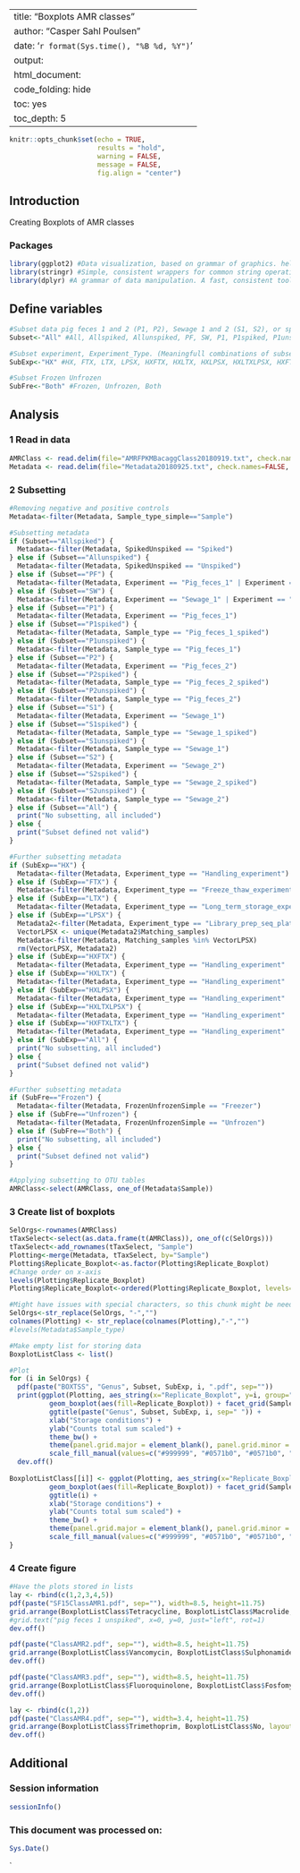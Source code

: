 
---
title: "Boxplots AMR classes"
author: "Casper Sahl Poulsen"
date: '`r format(Sys.time(), "%B %d, %Y")`'
output:
  html_document:
    code_folding: hide
    toc: yes
    toc_depth: 5
---

```{r setup, include=FALSE}
knitr::opts_chunk$set(echo = TRUE, 
                      results = "hold", 
                      warning = FALSE, 
                      message = FALSE,
                      fig.align = "center")
```

## Introduction
Creating Boxplots of AMR classes

### Packages
```{r}
library(ggplot2) #Data visualization, based on grammar of graphics. help(package="ggplot2")  
library(stringr) #Simple, consistent wrappers for common string operations. Like the str_replace function. help(package="stringr")
library(dplyr) #A grammar of data manipulation. A fast, consistent tool for working with data frame like objects. help(package="dplyr")
```

## Define variables
```{r}
#Subset data pig feces 1 and 2 (P1, P2), Sewage 1 and 2 (S1, S2), or spiked unspiked
Subset<-"All" #All, Allspiked, Allunspiked, PF, SW, P1, P1spiked, P1unspiked, P2, P2spiked, P2unspiked, S1, S1spiked, S1unspiked, S2, S2spiked, S2unspiked 

#Subset experiment, Experiment_Type. (Meaningfull combinations of subset and SubExp: HX=All, FTX=P1&S1, LTX=P1&S1, LPSX=All unspiked, HXFTX=P1&S1, HXLTX=P1&S1, HXLPSX=All unspiked, HXLTXLPSX=P1&S1 unspiked)
SubExp<-"HX" #HX, FTX, LTX, LPSX, HXFTX, HXLTX, HXLPSX, HXLTXLPSX, HXFTXLTX, All 

#Subset Frozen Unfrozen
SubFre<-"Both" #Frozen, Unfrozen, Both
```


## Analysis
### 1 Read in data
```{r}
AMRClass <- read.delim(file="AMRFPKMBacaggClass20180919.txt", check.names=FALSE, stringsAsFactors=FALSE, strip.white=TRUE)
Metadata <- read.delim(file="Metadata20180925.txt", check.names=FALSE, stringsAsFactors=FALSE, strip.white=TRUE)
```

### 2 Subsetting
```{r}
#Removing negative and positive controls
Metadata<-filter(Metadata, Sample_type_simple=="Sample")

#Subsetting metadata
if (Subset=="Allspiked") {
  Metadata<-filter(Metadata, SpikedUnspiked == "Spiked")
} else if (Subset=="Allunspiked") {
  Metadata<-filter(Metadata, SpikedUnspiked == "Unspiked")
} else if (Subset=="PF") {
  Metadata<-filter(Metadata, Experiment == "Pig_feces_1" | Experiment == "Pig_feces_2")
} else if (Subset=="SW") {
  Metadata<-filter(Metadata, Experiment == "Sewage_1" | Experiment == "Sewage_2")
} else if (Subset=="P1") {
  Metadata<-filter(Metadata, Experiment == "Pig_feces_1")
} else if (Subset=="P1spiked") {
  Metadata<-filter(Metadata, Sample_type == "Pig_feces_1_spiked")
} else if (Subset=="P1unspiked") {
  Metadata<-filter(Metadata, Sample_type == "Pig_feces_1")
} else if (Subset=="P2") {
  Metadata<-filter(Metadata, Experiment == "Pig_feces_2")
} else if (Subset=="P2spiked") {
  Metadata<-filter(Metadata, Sample_type == "Pig_feces_2_spiked")
} else if (Subset=="P2unspiked") {
  Metadata<-filter(Metadata, Sample_type == "Pig_feces_2")
} else if (Subset=="S1") {
  Metadata<-filter(Metadata, Experiment == "Sewage_1")
} else if (Subset=="S1spiked") {
  Metadata<-filter(Metadata, Sample_type == "Sewage_1_spiked")
} else if (Subset=="S1unspiked") {
  Metadata<-filter(Metadata, Sample_type == "Sewage_1")
} else if (Subset=="S2") {
  Metadata<-filter(Metadata, Experiment == "Sewage_2")
} else if (Subset=="S2spiked") {
  Metadata<-filter(Metadata, Sample_type == "Sewage_2_spiked")
} else if (Subset=="S2unspiked") {
  Metadata<-filter(Metadata, Sample_type == "Sewage_2")
} else if (Subset=="All") {
  print("No subsetting, all included")
} else {
  print("Subset defined not valid")
}

#Further subsetting metadata
if (SubExp=="HX") {
  Metadata<-filter(Metadata, Experiment_type == "Handling_experiment")
} else if (SubExp=="FTX") {
  Metadata<-filter(Metadata, Experiment_type == "Freeze_thaw_experiment")
} else if (SubExp=="LTX") {
  Metadata<-filter(Metadata, Experiment_type == "Long_term_storage_experiment")
} else if (SubExp=="LPSX") {
  Metadata2<-filter(Metadata, Experiment_type == "Library_prep_seq_platform_experiment")
  VectorLPSX <- unique(Metadata2$Matching_samples)
  Metadata<-filter(Metadata, Matching_samples %in% VectorLPSX)
  rm(VectorLPSX, Metadata2)
} else if (SubExp=="HXFTX") {
  Metadata<-filter(Metadata, Experiment_type == "Handling_experiment" | Experiment_type == "Freeze_thaw_experiment")
} else if (SubExp=="HXLTX") {
  Metadata<-filter(Metadata, Experiment_type == "Handling_experiment" | Experiment_type == "Long_term_storage_experiment")
} else if (SubExp=="HXLPSX") {
  Metadata<-filter(Metadata, Experiment_type == "Handling_experiment" | Experiment_type == "Library_prep_seq_platform_experiment")
} else if (SubExp=="HXLTXLPSX") {
  Metadata<-filter(Metadata, Experiment_type == "Handling_experiment" | Experiment_type == "Long_term_storage_experiment" | Experiment_type == "Library_prep_seq_platform_experiment")
} else if (SubExp=="HXFTXLTX") {
  Metadata<-filter(Metadata, Experiment_type == "Handling_experiment" | Experiment_type == "Freeze_thaw_experiment" | Experiment_type == "Long_term_storage_experiment")
} else if (SubExp=="All") {
  print("No subsetting, all included")
} else {
  print("Subset defined not valid")
}

#Further subsetting metadata
if (SubFre=="Frozen") {
  Metadata<-filter(Metadata, FrozenUnfrozenSimple == "Freezer")
} else if (SubFre=="Unfrozen") {
  Metadata<-filter(Metadata, FrozenUnfrozenSimple == "Unfrozen")
} else if (SubFre=="Both") {
  print("No subsetting, all included")
} else {
  print("Subset defined not valid")
}

#Applying subsetting to OTU tables 
AMRClass<-select(AMRClass, one_of(Metadata$Sample))
```



### 3 Create list of boxplots
```{r}
SelOrgs<-rownames(AMRClass)
tTaxSelect<-select(as.data.frame(t(AMRClass)), one_of(c(SelOrgs)))
tTaxSelect<-add_rownames(tTaxSelect, "Sample")
Plotting<-merge(Metadata, tTaxSelect, by="Sample")
Plotting$Replicate_Boxplot<-as.factor(Plotting$Replicate_Boxplot)
#Change order on x-axis
levels(Plotting$Replicate_Boxplot)
Plotting$Replicate_Boxplot<-ordered(Plotting$Replicate_Boxplot, levels=c("0h", "16h-80C", "64h-80C", "16h-20C", "64h-20C", "16h5C", "64h5C", "16h22C", "64h22C"))

#Might have issues with special characters, so this chunk might be needed
SelOrgs<-str_replace(SelOrgs, "-","")
colnames(Plotting) <- str_replace(colnames(Plotting),"-","")
#levels(Metadata$Sample_type)

#Make empty list for storing data
BoxplotListClass <- list()

#Plot
for (i in SelOrgs) {
  pdf(paste("BOXTSS", "Genus", Subset, SubExp, i, ".pdf", sep=""))
  print(ggplot(Plotting, aes_string(x="Replicate_Boxplot", y=i, group="Replicate_Boxplot")) +
          geom_boxplot(aes(fill=Replicate_Boxplot)) + facet_grid(Sample_type ~ ., scales="free") +
          ggtitle(paste("Genus", Subset, SubExp, i, sep=" ")) + 
          xlab("Storage conditions") + 
          ylab("Counts total sum scaled") + 
          theme_bw() + 
          theme(panel.grid.major = element_blank(), panel.grid.minor = element_blank(), axis.text.x = element_text(angle = 45, hjust = 1)) + 
          scale_fill_manual(values=c("#999999", "#0571b0", "#0571b0", "#92c5de", "#92c5de", "#f4a582", "#f4a582", "#ca0020", "#ca0020")))
  dev.off()
  
BoxplotListClass[[i]] <- ggplot(Plotting, aes_string(x="Replicate_Boxplot", y=i, group="Replicate_Boxplot")) +
          geom_boxplot(aes(fill=Replicate_Boxplot)) + facet_grid(Sample_type ~ ., scales="free") +
          ggtitle(i) + 
          xlab("Storage conditions") + 
          ylab("Counts total sum scaled") + 
          theme_bw() + 
          theme(panel.grid.major = element_blank(), panel.grid.minor = element_blank(), axis.text.x = element_text(angle = 45, hjust = 1), legend.position="none", strip.text.y = element_blank(), axis.title.x=element_blank(), axis.title.y=element_blank()) + 
          scale_fill_manual(values=c("#999999", "#0571b0", "#0571b0", "#92c5de", "#92c5de", "#f4a582", "#f4a582", "#ca0020", "#ca0020"))
}
```

### 4 Create figure
```{r}
#Have the plots stored in lists
lay <- rbind(c(1,2,3,4,5))
pdf(paste("SF15ClassAMR1.pdf", sep=""), width=8.5, height=11.75)
grid.arrange(BoxplotListClass$Tetracycline, BoxplotListClass$Macrolide, BoxplotListClass$Betalactam, BoxplotListClass$Aminoglycoside, BoxplotListClass$Lincosamide, layout_matrix = lay)
#grid.text("pig feces 1 unspiked", x=0, y=0, just="left", rot=1)
dev.off()

pdf(paste("ClassAMR2.pdf", sep=""), width=8.5, height=11.75)
grid.arrange(BoxplotListClass$Vancomycin, BoxplotListClass$Sulphonamide, BoxplotListClass$Phenicol, BoxplotListClass$Colistin, BoxplotListClass$Quinolone, layout_matrix = lay)  
dev.off()

pdf(paste("ClassAMR3.pdf", sep=""), width=8.5, height=11.75)
grid.arrange(BoxplotListClass$Fluoroquinolone, BoxplotListClass$Fosfomycin, BoxplotListClass$metronidazole, BoxplotListClass$Rifampicin, BoxplotListClass$Streptogramin, layout_matrix = lay)  
dev.off()

lay <- rbind(c(1,2))
pdf(paste("ClassAMR4.pdf", sep=""), width=3.4, height=11.75)
grid.arrange(BoxplotListClass$Trimethoprim, BoxplotListClass$No, layout_matrix = lay)  
dev.off()
```

## Additional
### Session information
```{r session_info}
sessionInfo()
```

### This document was processed on: 
```{r}
Sys.Date()
```
`
